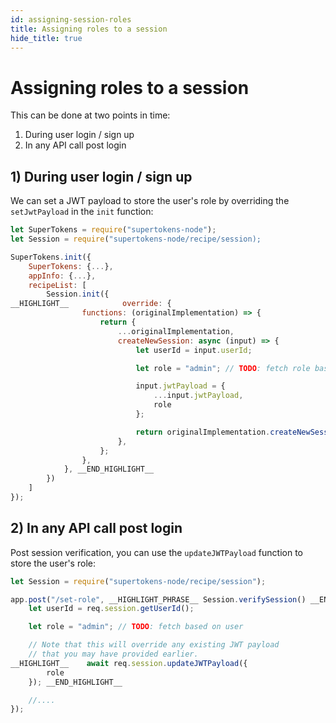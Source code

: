 ```yaml
---
id: assigning-session-roles
title: Assigning roles to a session 
hide_title: true
---
```


<!-- COPY DOCS -->
<!-- ./thirdpartyemailpassword/common-customizations/user-roles/assigning-session-roles.mdx -->

# Assigning roles to a session

This can be done at two points in time:
1) During user login / sign up
2) In any API call post login

## 1) During user login / sign up

We can set a JWT payload to store the user's role by overriding the `setJwtPayload` in the `init` function:

<!--DOCUSAURUS_CODE_TABS-->
<!--NodeJS-->
```js
let SuperTokens = require("supertokens-node");
let Session = require("supertokens-node/recipe/session);

SuperTokens.init({
    SuperTokens: {...},
    appInfo: {...},
    recipeList: [
        Session.init({
__HIGHLIGHT__            override: {
                functions: (originalImplementation) => {
                    return {
                        ...originalImplementation,
                        createNewSession: async (input) => {
                            let userId = input.userId;

                            let role = "admin"; // TODO: fetch role based on userId

                            input.jwtPayload = {
                                ...input.jwtPayload,
                                role
                            };

                            return originalImplementation.createNewSession(input);
                        },
                    };
                },
            }, __END_HIGHLIGHT__
        })
    ]
});
```
<!--END_DOCUSAURUS_CODE_TABS-->

## 2) In any API call post login

Post session verification, you can use the `updateJWTPayload` function to store the user's role:

<!--DOCUSAURUS_CODE_TABS-->
<!--NodeJS-->
```js
let Session = require("supertokens-node/recipe/session");

app.post("/set-role", __HIGHLIGHT_PHRASE__ Session.verifySession() __END_HIGHLIGHT_PHRASE__, (req, res) => {
    let userId = req.session.getUserId();

    let role = "admin"; // TODO: fetch based on user

    // Note that this will override any existing JWT payload
    // that you may have provided earlier.
__HIGHLIGHT__    await req.session.updateJWTPayload({
        role
    }); __END_HIGHLIGHT__

    //....
});
```
<!--END_DOCUSAURUS_CODE_TABS-->
